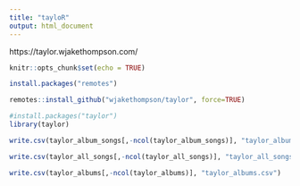 ```yaml
---
title: "tayloR"
output: html_document
---
```

https://taylor.wjakethompson.com/
```r
knitr::opts_chunk$set(echo = TRUE)
```

```r
install.packages("remotes")
```

```r
remotes::install_github("wjakethompson/taylor", force=TRUE)
```

```r
#install.packages("taylor")
library(taylor)
```


```r
write.csv(taylor_album_songs[,-ncol(taylor_album_songs)], "taylor_album_songs.csv")
```

```r
write.csv(taylor_all_songs[,-ncol(taylor_all_songs)], "taylor_all_songs.csv")
```

```r
write.csv(taylor_albums[,-ncol(taylor_albums)], "taylor_albums.csv")
```
